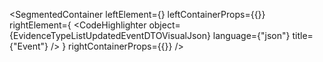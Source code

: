 
<SegmentedContainer
  leftElement={<EvidenceTypeListUpdatedEventDTODesc />}
  leftContainerProps={{}}
  rightElement={
    <CodeHighlighter
      object={EvidenceTypeListUpdatedEventDTOVisualJson}
      language={"json"}
      title={"Event"}
    />
  }
  rightContainerProps={{}}
/>
